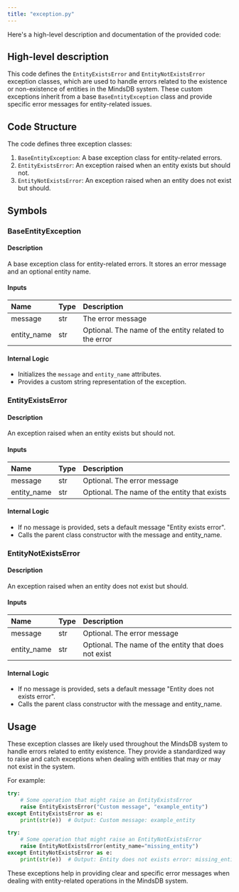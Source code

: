 ```yaml
---
title: "exception.py"
---
```


Here's a high-level description and documentation of the provided code:

## High-level description

This code defines the `EntityExistsError` and `EntityNotExistsError` exception classes, which are used to handle errors related to the existence or non-existence of entities in the MindsDB system. These custom exceptions inherit from a base `BaseEntityException` class and provide specific error messages for entity-related issues.

## Code Structure

The code defines three exception classes:
1. `BaseEntityException`: A base exception class for entity-related errors.
2. `EntityExistsError`: An exception raised when an entity exists but should not.
3. `EntityNotExistsError`: An exception raised when an entity does not exist but should.

## Symbols

### BaseEntityException
#### Description
A base exception class for entity-related errors. It stores an error message and an optional entity name.

#### Inputs
| Name | Type | Description |
|:-----|:-----|:------------|
| message | str | The error message |
| entity_name | str | Optional. The name of the entity related to the error |

#### Internal Logic
- Initializes the `message` and `entity_name` attributes.
- Provides a custom string representation of the exception.

### EntityExistsError
#### Description
An exception raised when an entity exists but should not.

#### Inputs
| Name | Type | Description |
|:-----|:-----|:------------|
| message | str | Optional. The error message |
| entity_name | str | Optional. The name of the entity that exists |

#### Internal Logic
- If no message is provided, sets a default message "Entity exists error".
- Calls the parent class constructor with the message and entity_name.

### EntityNotExistsError
#### Description
An exception raised when an entity does not exist but should.

#### Inputs
| Name | Type | Description |
|:-----|:-----|:------------|
| message | str | Optional. The error message |
| entity_name | str | Optional. The name of the entity that does not exist |

#### Internal Logic
- If no message is provided, sets a default message "Entity does not exists error".
- Calls the parent class constructor with the message and entity_name.

## Usage

These exception classes are likely used throughout the MindsDB system to handle errors related to entity existence. They provide a standardized way to raise and catch exceptions when dealing with entities that may or may not exist in the system.

For example:
```python
try:
    # Some operation that might raise an EntityExistsError
    raise EntityExistsError("Custom message", "example_entity")
except EntityExistsError as e:
    print(str(e))  # Output: Custom message: example_entity

try:
    # Some operation that might raise an EntityNotExistsError
    raise EntityNotExistsError(entity_name="missing_entity")
except EntityNotExistsError as e:
    print(str(e))  # Output: Entity does not exists error: missing_entity
```

These exceptions help in providing clear and specific error messages when dealing with entity-related operations in the MindsDB system.